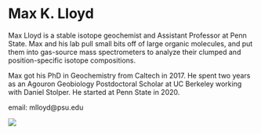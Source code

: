 
# Max K. Lloyd

Max Lloyd is a stable isotope geochemist and Assistant Professor at Penn State. Max and his lab pull small bits off of large organic molecules, and put them into gas-source mass spectrometers to analyze their clumped and position-specific isotope compositions.

Max got his PhD in Geochemistry from Caltech in 2017. He spent two years as an Agouron Geobiology Postdoctoral Scholar at UC Berkeley working with Daniel Stolper. He started at Penn State in 2020. 

email: mlloyd@psu.edu

![](figs/profile/lloyd.jpg)

